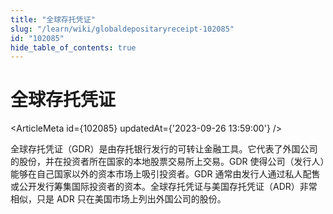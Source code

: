 ```yaml
---
title: "全球存托凭证"
slug: "/learn/wiki/globaldepositaryreceipt-102085"
id: "102085"
hide_table_of_contents: true
---
```



# 全球存托凭证

<ArticleMeta id={102085} updatedAt={'2023-09-26 13:59:00'} />
<div className='border-solid border-b border-t-0 my-4 border-[var(--ifm-color-gray-300)]' />

全球存托凭证（GDR）是由存托银行发行的可转让金融工具。它代表了外国公司的股份，并在投资者所在国家的本地股票交易所上交易。GDR 使得公司（发行人）能够在自己国家以外的资本市场上吸引投资者。GDR 通常由发行人通过私人配售或公开发行筹集国际投资者的资本。全球存托凭证与美国存托凭证（ADR）非常相似，只是 ADR 只在美国市场上列出外国公司的股份。
